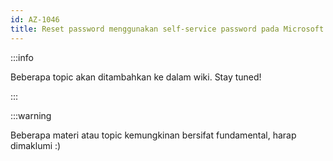 ```yaml
---
id: AZ-1046
title: Reset password menggunakan self-service password pada Microsoft Entra
---
```


:::info

Beberapa topic akan ditambahkan ke dalam wiki. Stay tuned!

:::

:::warning

Beberapa materi atau topic kemungkinan bersifat fundamental, harap dimaklumi :)
